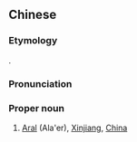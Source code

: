 ==Chinese==
{{zh-forms|s=阿拉尔|gloss=-}}

===Etymology===
{{bor|zh|ug|ئارال}}.

===Pronunciation===
{{zh-pron
|m=Ālā'ěr
|c=aa3 laai1 ji5
|cat=pn
}}

===Proper noun===
{{zh-proper noun}}

# [[Aral]] (Ala'er), [[Xinjiang]], [[China]]

{{zh-cat|Cities}}